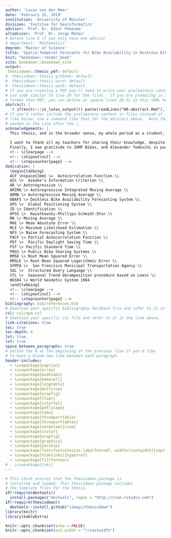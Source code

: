 ```yaml
---
author: 'Lucas van der Meer'
date: 'February 25, 2019'
institution: 'University of Münster'
division: 'Institue for Geoinformatics'
advisor: 'Prof. Dr. Edzer Pebesma'
altadvisor: 'Prof. Dr. Jorge Mateu'
# Delete line 6 if you only have one advisor
# department: 'Mathematics'
degree: 'Master of Science'
title: 'Spatio-Temporal Forecasts for Bike Availability in Dockless Bike Sharing Systems'
knit: "bookdown::render_book"
site: bookdown::bookdown_site
output: 
 thesisdown::thesis_pdf: default
#  thesisdown::thesis_gitbook: default
#  thesisdown::thesis_word: default
#  thesisdown::thesis_epub: default
# If you are creating a PDF you'll need to write your preliminary content here or
# use code similar to line 20 for the files.  If you are producing in a different
# format than PDF, you can delete or ignore lines 20-31 in this YAML header.
abstract: |
  `r if(knitr:::is_latex_output()) paste(readLines("00-abstract.Rmd"), collapse = '\n  ')`
# If you'd rather include the preliminary content in files instead of inline
# like below, use a command like that for the abstract above.  Note that a tab is 
# needed on the line after the |.
acknowledgements: |
  This thesis, and in the broader sense, my whole period as a student, would not have been possible without the help and support of others. It still feels somewhat strange, that by writing these words, a seven-year journey comes to an end. I want to thank my family, and in particular my parents, for their unconditional support, also in times when I made wrong decisions. Lore, thank you for cheering me up whenever I needed it, and my friends and classmates, thank you for being like a family! \par
  
  I want to thank all my teachers for sharing their knowledge, despite making me suffer with homework and assignments! In particular, I want to thank my supervisor, Edzer Pebesma, for providing guidance whenever necessary, but also constantly encouraging an independent way of working and thinking, in which own thoughts and ideas are important. Additionally, I want to thank my co-supervisors, Jorge Mateu and Joel Silva, for their valuable feedback. Thanks also to the whole r-spatial community, for providing open source tools, and encouraging involvement and contributions, within an environment that makes everyone feel equally valued. \par
  Finally, I owe gratitude to JUMP Bikes, and Alexander Tedeschi in particular, for providing me with very useful data.
  <!-- \clearpage -->
  <!-- \shipout\null -->
  <!-- \stepcounter{page} -->
dedication: |
  \begin{tabbing}
  ACF \hspace{3em} \=  Autocorrelation Function \\
  AIC \>  Aikake’s Information Criterion \\
  AR \> Autoregressive \\
  ARIMA \> Autoregressive Integrated Moving Average \\
  ARMA \> Autoregressive Moving Average \\
  DBAFS \> Dockless Bike Availability Forecasting System \\
  GPS \>  Global Positioning System \\
  ID \> Identification \\
  KPSS \>  Kwiatkowski-Phillips-Schmidt-Shin \\
  MA \> Moving Average \\
  MAE \> Mean Absolute Error \\
  MLE \> Maximum Likelihood Estimation \\
  NFS \> Naïve Forecasting System \\
  PACF \> Partial Autocorrelation Function \\
  PDT \>  Pacific Daylight Saving Time \\
  PST \> Pacific Standard Time \\
  PBSS \> Public Bike Sharing Systems \\
  RMSE \> Root Mean Squared Error \\
  RMSLE \> Root Mean Squared Logarithmic Error \\
  SFMTA \>  San Francisco Municipal Transportation Agency \\
  SQL \>  Structured Query Language \\
  STL \>  Seasonal Trend decomposition procedure based on Loess \\
  WGS84 \> World Geodetic System 1984
  \end{tabbing}
  <!-- \clearpage -->
  <!-- \shipout\null -->
  <!-- \stepcounter{page} -->
bibliography: bib/references.bib
# Download your specific bibliography database file and refer to it in the line above.
csl: csl/apa.csl
# Download your specific csl file and refer to it in the line above.
link-citations: true
toc: true
toc-depth: 4
lot: true
lof: true
space_between_paragraphs: true
# Delete the # at the beginning of the previous line if you'd like
# to have a blank new line between each paragraph
header-includes:
  - \usepackage{caption}
  - \usepackage{array}
  - \usepackage{booktabs}
  - \usepackage{makecell}
  - \usepackage{longtable}
  - \usepackage{multirow}
  - \usepackage{wrapfig}
  - \usepackage{float}
  - \usepackage{colortbl}
  - \usepackage{pdflscape}
  - \usepackage{tabu}
  - \usepackage{threeparttable}
  - \usepackage{threeparttablex}
  - \usepackage[normalem]{ulem}
  - \usepackage{xcolor}
  - \usepackage{wrapfig}
  - \usepackage{graphicx}
  - \usepackage{parskip}
  - \usepackage[font=footnotesize,labelfont=bf, width=\textwidth]{caption}
  - \usepackage[hidelinks]{hyperref}
  - \usepackage[T1]{fontenc}
# - \usepackage{tikz}
---
```


<!--
Above is the YAML (YAML Ain't Markup Language) header that includes a lot of metadata used to produce the document.  Be careful with spacing in this header!

If you'd prefer to not include a Dedication, for example, simply delete lines 17 and 18 above or add a # before them to comment them out.  If you have other LaTeX packages you would like to include, delete the # before header-includes and list the packages after hyphens on new lines.

If you'd like to include a comment that won't be produced in your resulting file enclose it in a block like this.
-->

<!--
If you receive a duplicate label error after knitting, make sure to delete the index.Rmd file and then knit again.
-->

```r
# This chunk ensures that the thesisdown package is
# installed and loaded. This thesisdown package includes
# the template files for the thesis.
if(!require(devtools))
  install.packages("devtools", repos = "http://cran.rstudio.com")
if(!require(thesisdown))
  devtools::install_github("ismayc/thesisdown")
library(knitr)
library(kableExtra)
```

```r
knitr::opts_chunk$set(echo = FALSE)
knitr::opts_chunk$set(out.width = "\\textwidth")
```

<!-- You'll need to include the order that you'd like Rmd files to appear in the _bookdown.yml file for
PDF files and also delete the # before rmd_files: there.  You'll want to not include 00(two-hyphens)prelim.Rmd
and 00-abstract.Rmd since they are handled in the YAML above differently for the PDF version.
-->

<!-- The {.unnumbered} option here means that the introduction will be "Chapter 0." You can also use {-} for no numbers
on chapters.
-->